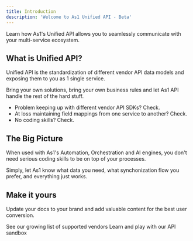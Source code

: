 ```yaml
---
title: Introduction
description: 'Welcome to As1 Unified API - Beta'
---
```


Learn how As1's Unified API allows you to seamlessly communicate with your multi-service ecosystem.    


## What is Unified API?

Unified API is the standardization of different vendor API data models and exposing them to you as 1 single service.

Bring your own solutions, bring your own business rules and let As1 API handle the rest of the hard stuff. 

* Problem keeping up with different vendor API SDKs? Check.  
* At loss maintaining field mappings from one service to another? Check. 
* No coding skills? Check.

## The Big Picture

When used with As1's Automation, Orchestration and AI engines, you don't need serious coding skills to be on top of your processes. 

Simply, let As1 know what data you need, what synchonization flow you prefer, and everything just works.


## Make it yours

Update your docs to your brand and add valuable content for the best user conversion.

<CardGroup cols={2}>
  <Card
    title="Integrations"
    icon="screwdriver-wrench"
    href="integrations"
  >
    See our growing list of supported vendors
  </Card>
  <Card
    title="Reference APIs"
    icon="code"
    href="/api-reference/introduction"
  >
    Learn and play with our API sandbox
  </Card>

</CardGroup>
